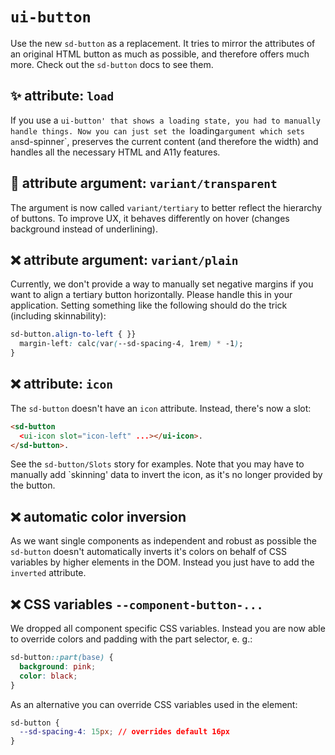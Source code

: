 # `ui-button`

Use the new `sd-button` as a replacement. It tries to mirror the attributes of an original HTML button as much as possible, and therefore offers much more. Check out the `sd-button` docs to see them.

## ✨ attribute: `load`

If you use a `ui-button' that shows a loading state, you had to manually handle things. Now you can just set the `loading`argument which sets an`sd-spinner`, preserves the current content (and therefore the width) and handles all the necessary HTML and A11y features.

## 🔀 attribute argument: `variant/transparent`

The argument is now called `variant/tertiary` to better reflect the hierarchy of buttons. To improve UX, it behaves differently on hover (changes background instead of underlining).

## ❌ attribute argument: `variant/plain`

Currently, we don't provide a way to manually set negative margins if you want to align a tertiary button horizontally. Please handle this in your application.
Setting something like the following should do the trick (including skinnability):

```css
sd-button.align-to-left { }}
  margin-left: calc(var(--sd-spacing-4, 1rem) * -1);
}
```

## ❌ attribute: `icon`

The `sd-button` doesn't have an `icon` attribute. Instead, there's now a slot:

```html
<sd-button
  <ui-icon slot="icon-left" ...></ui-icon>.
</sd-button>.
```

See the `sd-button/Slots` story for examples. Note that you may have to manually add `skinning' data to invert the icon, as it's no longer provided by the button.

## ❌ automatic color inversion

As we want single components as independent and robust as possible the `sd-button` doesn't automatically inverts it's colors on behalf of CSS variables by higher elements in the DOM.
Instead you just have to add the `inverted` attribute.

## ❌ CSS variables `--component-button-...`

We dropped all component specific CSS variables. Instead you are now able to override colors and padding with the part selector, e. g.:

```css
sd-button::part(base) {
  background: pink;
  color: black;
}
```

As an alternative you can override CSS variables used in the element:

```css
sd-button {
  --sd-spacing-4: 15px; // overrides default 16px
}
```
